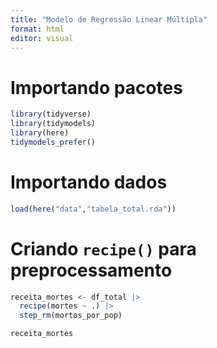 ```yaml
---
title: "Modelo de Regressão Linear Múltipla"
format: html
editor: visual
---
```


# Importando pacotes

```r
library(tidyverse)
library(tidymodels)
library(here)
tidymodels_prefer()
```

# Importando dados

```r
load(here("data","tabela_total.rda"))
```

# Criando `recipe()` para preprocessamento

```r
receita_mortes <- df_total |> 
  recipe(mortes ~ .) |> 
  step_rm(mortos_por_pop)

receita_mortes
```
